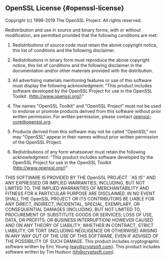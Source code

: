 ## OpenSSL License {#openssl-license}

Copyright (c) 1998-2019 The OpenSSL Project. All rights reserved.

Redistribution and use in source and binary forms, with or without modification, are permitted provided that the following conditions are met:

1. Redistributions of source code must retain the above copyright notice, this list of conditions and the following disclaimer.

2. Redistributions in binary form must reproduce the above copyright notice, this list of conditions and the following disclaimer in the documentation and/or other materials provided with the distribution.

3. All advertising materials mentioning features or use of this software must display the following acknowledgment: "This product includes software developed by the OpenSSL Project for use in the OpenSSL Toolkit. (http://www.openssl.org/)"

4. The names "OpenSSL Toolkit" and "OpenSSL Project" must not be used to endorse or promote products derived from this software without prior written permission. For written permission, please contact openssl-core@openssl.org.

5. Products derived from this software may not be called "OpenSSL" nor may "OpenSSL" appear in their names without prior written permission of the OpenSSL Project.

6. Redistributions of any form whatsoever must retain the following acknowledgment: "This product includes software developed by the OpenSSL Project for use in the OpenSSL Toolkit (http://www.openssl.org/)"

THIS SOFTWARE IS PROVIDED BY THE OpenSSL PROJECT ``AS IS'' AND ANY EXPRESSED OR IMPLIED WARRANTIES, INCLUDING, BUT NOT LIMITED TO, THE IMPLIED WARRANTIES OF MERCHANTABILITY AND FITNESS FOR A PARTICULAR PURPOSE ARE DISCLAIMED. IN NO EVENT SHALL THE OpenSSL PROJECT OR ITS CONTRIBUTORS BE LIABLE FOR ANY DIRECT, INDIRECT, INCIDENTAL, SPECIAL, EXEMPLARY, OR CONSEQUENTIAL DAMAGES (INCLUDING, BUT NOT LIMITED TO, PROCUREMENT OF SUBSTITUTE GOODS OR SERVICES; LOSS OF USE, DATA, OR PROFITS; OR BUSINESS INTERRUPTION) HOWEVER CAUSED AND ON ANY THEORY OF LIABILITY, WHETHER IN CONTRACT, STRICT LIABILITY, OR TORT (INCLUDING NEGLIGENCE OR OTHERWISE) ARISING IN ANY WAY OUT OF THE USE OF THIS SOFTWARE, EVEN IF ADVISED OF THE POSSIBILITY OF SUCH DAMAGE.
This product includes cryptographic software written by Eric Young (eay@cryptsoft.com). This product includes software written by Tim Hudson (tjh@cryptsoft.com).